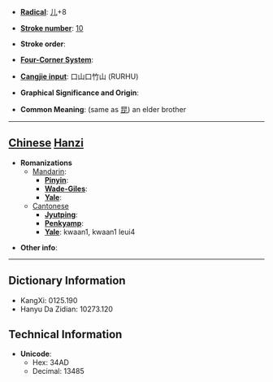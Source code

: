 * '''[[Wiktionary:Chinese radical index| Radical]]''': [[Wiktionary:Chinese radical index 儿|儿]]+8

* '''[[Wiktionary:Chinese total strokes index|Stroke number]]''': [[Wiktionary:Chinese total strokes index 10|10]]

* '''Stroke order''': 

* '''[[Wiktionary:Chinese four corner index|Four-Corner System]]''': 

* '''[[Wiktionary:Chinese Cangjie index|Cangjie input]]''': 口山口竹山 (RURHU)

* '''Graphical Significance and Origin''': 

* '''Common Meaning''': (same as [[昆]]) an elder brother

----

== [[Chinese]] [[Hanzi]] ==

* '''Romanizations'''
** [[Mandarin]]:
*** '''[[Pinyin]]''': 
*** '''[[Wade-Giles]]''': 
*** '''[[Yale]]''': 
**[[Cantonese]]
***'''[[Jyutping]]''':
***'''[[Penkyamp]]''': 
***'''[[Yale]]''': kwaan1, kwaan1 leui4

* '''Other info''': 

----

== Dictionary Information ==

* KangXi: 0125.190
* Hanyu Da Zidian: 10273.120

== Technical Information ==

* '''Unicode''':
** Hex: 34AD
** Decimal: 13485